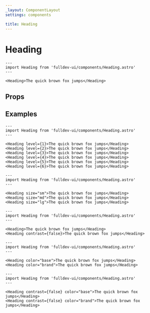 ```yaml
---
_layout: ComponentLayout
settings: components

title: Heading
---
```



# Heading

```astro live
---
import Heading from 'fulldev-ui/components/Heading.astro'
---

<Heading>The quick brown fox jumps</Heading>
```

## Props

<PropsTable />

## Examples

```astro live
---
import Heading from 'fulldev-ui/components/Heading.astro'
---

<Heading level={1}>The quick brown fox jumps</Heading>
<Heading level={2}>The quick brown fox jumps</Heading>
<Heading level={3}>The quick brown fox jumps</Heading>
<Heading level={4}>The quick brown fox jumps</Heading>
<Heading level={5}>The quick brown fox jumps</Heading>
<Heading level={6}>The quick brown fox jumps</Heading>
```

```astro live
---
import Heading from 'fulldev-ui/components/Heading.astro'
---

<Heading size="sm">The quick brown fox jumps</Heading>
<Heading size="md">The quick brown fox jumps</Heading>
<Heading size="lg">The quick brown fox jumps</Heading>
```

```astro live
---
import Heading from 'fulldev-ui/components/Heading.astro'
---

<Heading>The quick brown fox jumps</Heading>
<Heading contrast={false}>The quick brown fox jumps</Heading>
```

```astro live
---
import Heading from 'fulldev-ui/components/Heading.astro'
---

<Heading color="base">The quick brown fox jumps</Heading>
<Heading color="brand">The quick brown fox jumps</Heading>
```

```astro live
---
import Heading from 'fulldev-ui/components/Heading.astro'
---

<Heading contrast={false} color="base">The quick brown fox jumps</Heading>
<Heading contrast={false} color="brand">The quick brown fox jumps</Heading>
```
